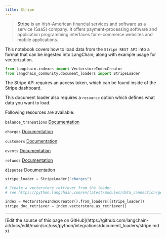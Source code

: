 ```yaml
---
title: Stripe
---
```


>[Stripe](https://stripe.com/en-ca) is an Irish-American financial services and software as a service (SaaS) company. It offers payment-processing software and application programming interfaces for e-commerce websites and mobile applications.

This notebook covers how to load data from the `Stripe REST API` into a format that can be ingested into LangChain, along with example usage for vectorization.

```python
from langchain.indexes import VectorstoreIndexCreator
from langchain_community.document_loaders import StripeLoader
```

The Stripe API requires an access token, which can be found inside of the Stripe dashboard.

This document loader also requires a `resource` option which defines what data you want to load.

Following resources are available:

`balance_transations` [Documentation](https://stripe.com/docs/api/balance_transactions/list)

`charges` [Documentation](https://stripe.com/docs/api/charges/list)

`customers` [Documentation](https://stripe.com/docs/api/customers/list)

`events` [Documentation](https://stripe.com/docs/api/events/list)

`refunds` [Documentation](https://stripe.com/docs/api/refunds/list)

`disputes` [Documentation](https://stripe.com/docs/api/disputes/list)

```python
stripe_loader = StripeLoader("charges")
```

```python
# Create a vectorstore retriever from the loader
# see https://python.langchain.com/en/latest/modules/data_connection/getting_started.html for more details

index = VectorstoreIndexCreator().from_loaders([stripe_loader])
stripe_doc_retriever = index.vectorstore.as_retriever()
```

---

<Callout icon="pen-to-square" iconType="regular">
  [Edit the source of this page on GitHub](https://github.com/langchain-ai/docs/edit/main/src/oss/python/integrations/document_loaders/stripe.mdx)
</Callout>
